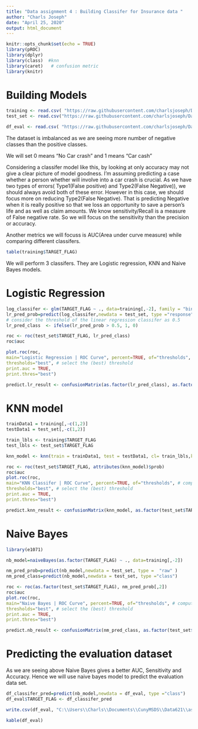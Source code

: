 ```yaml
---
title: "Data assignment 4 : Building Classifer for Insurance data "
author: "Charls Joseph"
date: "April 25, 2020"
output: html_document
---
```


```r
knitr::opts_chunk$set(echo = TRUE)
library(pROC)
library(dplyr)
library(class)  #knn
library(caret)   # confusion metric
library(knitr)
```


# Building Models


```r

training <- read.csv( "https://raw.githubusercontent.com/charlsjoseph/Data621/master/Data621-Assignment4/insurance_tf_train.csv")[-1]
test_set <- read.csv("https://raw.githubusercontent.com/charlsjoseph/Data621/master/Data621-Assignment4/insurance_tf_test.csv")[-1]

df_eval <- read.csv( "https://raw.githubusercontent.com/charlsjoseph/Data621/master/Data621-Assignment4/insurance_tf_eval.csv")[-1]

```

The dataset is imbalanced as we are seeing more number of negative classes than the positive classes. 

We will set 0 means "No Car crash" and 1 means "Car cash"

Considering a classifer model like this, by looking at only accuracy may not give a clear picture of model goodness. I'm assuming predicting a case whether a person whether will involve into a car crash is crucial.
As we have two types of errors( Type1(False positive) and Type2(False Negative)), we should always avoid both of these error. However in this case, we should focus more on reducing Type2(False Negative). That is predicting Negative when it is really positive so that we loss an opportunity to save a person's life and as well as claim amounts. We know sensitivity/Recall is a measure of False negative rate. So we will focus on the sensitivity than the precision or accuracy. 

Another metrics we will focuss is AUC(Area under curve measure) while comparing different classifers. 



```r
table(training$TARGET_FLAG)

```

We will perform 3 classifers. They are Logistic regression, KNN and Naive Bayes models. 

# Logistic Regression

```r

log_classifer <- glm(TARGET_FLAG ~ ., data=training[,-2], family = "binomial")
lr_pred_prob=predict(log_classifer,newdata = test_set, type ="response" )
# consider the threshold of the linear regression classifer as 0.5
lr_pred_class  <- ifelse(lr_pred_prob > 0.5, 1, 0)

roc <- roc(test_set$TARGET_FLAG, lr_pred_class)
roc$auc

plot.roc(roc,
main="Logistic Regression | ROC Curve", percent=TRUE, of="thresholds", # compute AUC (of threshold)
thresholds="best", # select the (best) threshold
print.auc = TRUE, 
print.thres="best") 

predict.lr_result <- confusionMatrix(as.factor(lr_pred_class), as.factor(test_set$TARGET_FLAG), positive = "1")

```

# KNN model

```r

trainData1 = training[,-c(1,2)]
testData1 = test_set[,-c(1,2)]

train_lbls <- training$TARGET_FLAG
test_lbls <- test_set$TARGET_FLAG

knn_model <- knn(train = trainData1, test = testData1, cl= train_lbls,k = 7, prob = TRUE)

roc <- roc(test_set$TARGET_FLAG, attributes(knn_model)$prob)
roc$auc
plot.roc(roc,
main="KNN Classifer | ROC Curve", percent=TRUE, of="thresholds", # compute AUC (of threshold)
thresholds="best", # select the (best) threshold
print.auc = TRUE, 
print.thres="best") 

predict.knn_result <- confusionMatrix(knn_model, as.factor(test_set$TARGET_FLAG), positive = "1")

```

# Naive Bayes

```r
library(e1071)

nb_model=naiveBayes(as.factor(TARGET_FLAG) ~ ., data=training[,-2])

nm_pred_prob=predict(nb_model,newdata = test_set, type =  "raw" )
nm_pred_class=predict(nb_model,newdata = test_set, type ="class")

roc <- roc(as.factor(test_set$TARGET_FLAG), nm_pred_prob[,2])
roc$auc
plot.roc(roc,
main="Naive Bayes | ROC Curve", percent=TRUE, of="thresholds", # compute AUC (of threshold)
thresholds="best", # select the (best) threshold
print.auc = TRUE, 
print.thres="best") 

predict.nb_result <- confusionMatrix(nm_pred_class, as.factor(test_set$TARGET_FLAG), positive = "1")

```

# Predicting the evaluation dataset 

As we are seeing above Naive Bayes gives a better AUC, Sensitivity and Accuracy. Hence we will use naive bayes model to predict the evaluation data set. 

```r

df_classifer_pred=predict(nb_model,newdata = df_eval, type ="class")
df_eval$TARGET_FLAG <- df_classifer_pred

write.csv(df_eval, "C:\\Users\\Charls\\Documents\\CunyMSDS\\Data621\\assignments\\data621\\Data621-Assignment4\\eval_results.csv")

kable(df_eval)

```
